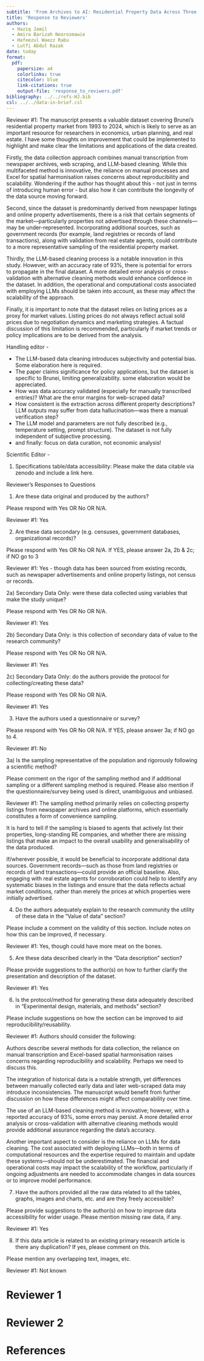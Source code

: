 ```yaml
---
subtitle: 'From Archives to AI: Residential Property Data Across Three Decades in Brunei Darussalam (Data in Brief)'
title: 'Response to Reviewers'
authors: 
  - Haziq Jamil
  - Amira Barizah Noorosmawie
  - Hafeezul Waezz Rabu
  - Lutfi Abdul Razak
date: today
format: 
  pdf:
    papersize: a4
    colorlinks: true
    citecolor: blue
    link-citations: true
    output-file: 'response_to_reviwers.pdf'
bibliography: ../../refs-HJ.bib
csl: ../../data-in-brief.csl
---
```


Reviewer #1: The manuscript presents a valuable dataset covering Brunei's residential property market from 1993 to 2024, which is likely to serve as an important resource for researchers in economics, urban planning, and real estate. I have some thoughts on improvement that could be implemented to highlight and make clear the limitations and applications of the data created.

Firstly, the data collection approach combines manual transcription from newspaper archives, web scraping, and LLM-based cleaning. While this multifaceted method is innovative, the reliance on manual processes and Excel for spatial harmonisation raises concerns about reproducibility and scalability. Wondering if the author has thought about this - not just in terms of introducing human error - but also how it can contribute the longevity of the data source moving forward.

Second, since the dataset is predominantly derived from newspaper listings and online property advertisements, there is a risk that certain segments of the market—particularly properties not advertised through these channels—may be under-represented. Incorporating additional sources, such as government records (for example, land registries or records of land transactions), along with validation from real estate agents, could contribute to a more representative sampling of the residential property market.

Thirdly, the LLM-based cleaning process is a notable innovation in this study. However, with an accuracy rate of 93%, there is potential for errors to propagate in the final dataset. A more detailed error analysis or cross-validation with alternative cleaning methods would enhance confidence in the dataset. In addition, the operational and computational costs associated with employing LLMs should be taken into account, as these may affect the scalability of the approach.

Finally, it is important to note that the dataset relies on listing prices as a proxy for market values. Listing prices do not always reflect actual sold prices due to negotiation dynamics and marketing strategies. A factual discussion of this limitation is recommended, particularly if market trends or policy implications are to be derived from the analysis.

Handling editor -

- The LLM-based data cleaning introduces subjectivity and potential bias. Some elaboration here is required. 
- The paper claims significance for policy applications, but the dataset is specific to Brunei, limiting generalizability. some elaboration would be appreciated. 
- How was data accuracy validated (especially for manually transcribed entries)? What are the error margins for web-scraped data?
- How consistent is the extraction across different property descriptions?  LLM outputs may suffer from data hallucination—was there a manual verification step?
- The LLM model and parameters are not fully described (e.g., temperature setting, prompt structure). The dataset is not fully independent of subjective processing.
- and finally: focus on data curation, not economic analysis!


Scientific Editor -

1. Specifications table/data accessibility: Please make the data citable via zenodo and include a link here.


Reviewer's Responses to Questions

1) Are these data original and produced by the authors?

Please respond with Yes OR No OR N/A.
 

Reviewer #1: Yes

2) Are these data secondary (e.g. censuses, government databases, organizational records)?

Please respond with Yes OR No OR N/A. If YES, please answer 2a, 2b & 2c; if NO go to 3

Reviewer #1: Yes - though data has been sourced from existing records, such as newspaper advertisements and online property listings, not census or records.

2a) Secondary Data Only: were these data collected using variables that make the study unique?

Please respond with Yes OR No OR N/A.

Reviewer #1: Yes

2b) Secondary Data Only: is this collection of secondary data of value to the research community?

Please respond with Yes OR No OR N/A.

Reviewer #1: Yes

2c) Secondary Data Only: do the authors provide the protocol for collecting/creating these data?

Please respond with Yes OR No OR N/A.

Reviewer #1: Yes

3) Have the authors used a questionnaire or survey?

Please respond with Yes OR No OR N/A. If YES, please answer 3a; if NO go to 4.

Reviewer #1: No

3a) Is the sampling representative of the population and rigorously following a scientific method?

Please comment on the rigor of the sampling method and if additional sampling or a different sampling method is required. Please also mention if the questionnaire/survey being used is direct, unambiguous and unbiased.

Reviewer #1: The sampling method primarily relies on collecting property listings from newspaper archives and online platforms, which essentially constitutes a form of convenience sampling.

It is hard to tell if the sampling is biased to agents that actively list their properties, long-standing RE companies, and whether there are missing listings that make an impact to the overall usability and generalisability of the data produced.

If/wherever possible, it would be beneficial to incorporate additional data sources. Government records—such as those from land registries or records of land transactions—could provide an official baseline. Also, engaging with real estate agents for corroboration could help to identify any systematic biases in the listings and ensure that the data reflects actual market conditions, rather than merely the prices at which properties were initially advertised.

4) Do the authors adequately explain to the research community the utility of these data in the “Value of data” section?

Please include a comment on the validity of this section. Include notes on how this can be improved, if necessary.

Reviewer #1: Yes, though could have more meat on the bones.

5) Are these data described clearly in the “Data description” section?

Please provide suggestions to the author(s) on how to further clarify the presentation and description of the dataset.

Reviewer #1: Yes

6) Is the protocol/method for generating these data adequately described in “Experimental design, materials, and methods” section?

Please include suggestions on how the section can be improved to aid reproducibility/reusability.

Reviewer #1: Authors should consider the following:

Authors describe several methods for data collection, the reliance on manual transcription and Excel-based spatial harmonisation raises concerns regarding reproducibility and scalability. Perhaps we need to discuss this.

The integration of historical data is a notable strength, yet differences between manually collected early data and later web-scraped data may introduce inconsistencies. The manuscript would benefit from further discussion on how these differences might affect comparability over time.

The use of an LLM-based cleaning method is innovative; however, with a reported accuracy of 93%, some errors may persist. A more detailed error analysis or cross-validation with alternative cleaning methods would provide additional assurance regarding the data’s accuracy.

Another important aspect to consider is the reliance on LLMs for data cleaning. The cost associated with deploying LLMs—both in terms of computational resources and the expertise required to maintain and update these systems—should not be underestimated. The financial and operational costs may impact the scalability of the workflow, particularly if ongoing adjustments are needed to accommodate changes in data sources or to improve model performance.

7) Have the authors provided all the raw data related to all the tables, graphs, images and charts, etc. and are they freely accessible?

Please provide suggestions to the author(s) on how to improve data accessibility for wider usage. Please mention missing raw data, if any.

Reviewer #1: Yes

8) If this data article is related to an existing primary research article is there any duplication? If yes, please comment on this.

Please mention any overlapping text, images, etc.

Reviewer #1: Not known


# Reviewer 1

# Reviewer 2

# References